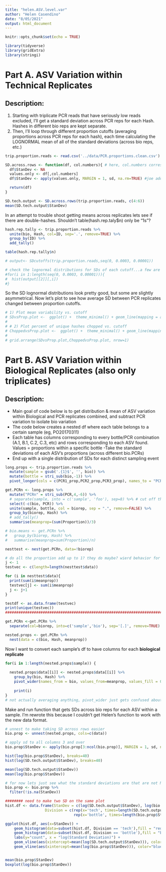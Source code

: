 ```yaml
---
title: "helen.ASV.level.var"
author: "Helen Casendino"
date: "8/05/2021"
output: html_document
---
```


```r
knitr::opts_chunk$set(echo = TRUE)
```
```r
library(tidyverse)
library(gridExtra)
library(stringi)
```

# Part A. ASV Variation within Technical Replicates

## Description: 

  1) Starting with triplicate PCR reads that have seriously low reads excluded, I'll get a standard deviation across PCR reps for each Hash. Hashes in different bio reps are kept separate. 
  2) Then, I'll loop through different proportion cutoffs (averaging proportions across PCR reps for each hash), each time calculating the LOGNORMAL mean of all of the standard deviations (across bio reps, etc.)

```r
trip.proportion.reads <- read.csv('../data/PCR.proportions.clean.csv')
```

```r
SD.across.rows <- function(df, col.numbers){ # here, col.numbers corresponds to 3 PCR columns
  df$StanDev <- NA
  values.only <- df[,col.numbers]
  df$StanDev <- apply(values.only, MARGIN = 1, sd, na.rm=TRUE) #joe added na.rm=TRUE

  return(df)
}

SD.tech.output <- SD.across.rows(trip.proportion.reads, c(4:6))
mean(SD.tech.output$StanDev)
```

In an attempt to trouble shoot getting means across replicates lets see if there are double-hashes.
Shouldn't table(hash.rep.taly$n) only be "1s"? 

```r
hash.rep.tally <- trip.proportion.reads %>%
  unite(bio, Hash, col=ID, sep='.', remove=TRUE) %>%
  group_by(ID) %>%
  add_tally()

table(hash.rep.tally$n)

```

```r
# output<- SDcutoffs(trip.proportion.reads,seq(0, 0.0003, 0.00001))

# check the lognormal distributions for SDs of each cutoff...a few are a little asymmetrical (also loop crashes sometimes depending on how large cutoff sequence so beware)
#for(i in 1:length(seq(0, 0.0003, 0.00001))){
#  hist(output[[2]][,i])
#}
```

So the SD lognormal distributions look pretty good, but some are slightly asymmetrical. Now let's plot to see how average SD between PCR replicates changed between proportion cutoffs.

```r
# 1) Plot mean variability vs. cutoff
# SDvsProp.plot <-  ggplot() +  theme_minimal() + geom_line(mapping = aes(x = output[[1]][,1], y = output[[1]][,2]), size = .5, color = "red3") + theme(legend.position = "none") + theme(axis.title.y = element_text(color = "red3")) + scale_y_continuous(name = "Mean SD Across PCRs") + xlab("Proportion Cutoff") 
# 
# # 2) Plot percent of unique hashes chopped vs. cutoff
# ChoppedvsProp.plot <-  ggplot() +  theme_minimal() + geom_line(mapping = aes(x = output[[1]][,1], y = output[[1]][,3]*100), size = .5, color = "darkmagenta") + theme(legend.position = "none") + theme(axis.title.y = element_text(color = "darkmagenta")) + scale_y_continuous(name = "% Unique Hashes Removed") + xlab("Proportion Cutoff")
# 
# grid.arrange(SDvsProp.plot,ChoppedvsProp.plot, nrow=1)
```

# Part B. ASV Variation within Biological Replicates (also only triplicates)

## Description:
  - Main goal of code below is to get distribution & mean of ASV variation within Biological and PCR replicates combined, and subtract PCR variation to isolate bio variation
  - The code below creates a nested df where each table belongs to a certain sample (eg, PO20170311)
  - Each table has columns corresponding to every bottle/PCR combination (A.1, B.1, C.2, C.3, etc) and rows corresponding to each ASV found. Values = proportions within a specific bottle
  -Take the standard deviations of each ASV's proportions (across different bio.PCRs)
  - End up with a single distribution of SDs for each distinct sampling event

```r
long.props <- trip.proportion.reads %>% 
  mutate(sample = gsub('.{1}$', '', bio)) %>% 
  mutate(bottle = stri_sub(bio,-1)) %>% 
  pivot_longer(cols = c(PCR1_prop,PCR2_prop,PCR3_prop), names_to = "PCR", values_to = "Proportion")

get.PCRn <- long.props %>% 
  mutate("PCRn" = stri_sub(PCR,4,-6)) %>% 
  # separate(sample, into = c('sample', 'foo'), sep=8) %>% # cut off the day lables on the 2017 samples 
  select(-c(bio, PCR)) %>%
  unite(sample, bottle, col = biorep, sep = ".", remove=FALSE) %>% 
  group_by(biorep, Hash) %>%
  # add_tally()
  summarise(meanprop=(sum(Proportion))/3)

# bio.means <- get.PCRn %>%
#   group_by(biorep, Hash) %>%
#   summarise(meanprop=sum(Proportion)/n)

nesttest <- nest(get.PCRn, data=!biorep)

# do all the proportion add up to 1? they do maybe? wierd behavior for testvec
j <- 1
testvec <- c(length=length(nesttest$data))

for (i in nesttest$data){
  print(sum(i$meanprop))
  testvec[j] <- sum(i$meanprop)
  j <- j+1
}

testdf <- as.data.frame(testvec)
print(unique(testvec))
##############################################################################

get.PCRn <-get.PCRn %>%
  separate(col=biorep, into=c('sample','bio'), sep='[.]', remove=TRUE)

nested.props <- get.PCRn %>% 
  nest(data = c(bio, Hash, meanprop))
```

Now I want to convert each sample's df to have columns for each **biological replicate**

```r
for(i in 1:length(nested.props$sample)) {
  
  nested.props$data[[i]] <- nested.props$data[[i]] %>% 
    group_by(bio, Hash) %>% 
    pivot_wider(names_from = bio, values_from=meanprop, values_fill = 0) 
    
    print(i)
}
# not actually averaging anything, pivot_wider just gets confused about duplicate rows so need for explicit code distinguishing each row 
```

Make and run function that gets SDs across bio reps for each ASV within a sample. I'm rewrote this because
I couldn't get Helen's function to work with the new data format. 

```r
# unnest to make taking SD across rows easier 
bio.prop <- unnest(nested.props, cols=c(data))

# apply sd to all columns 3 and over
bio.prop$StanDev <- apply(bio.prop[3:ncol(bio.prop)], MARGIN = 1, sd, na.rm=TRUE)

hist(log(bio.prop$StanDev), breaks=40)
hist(log(SD.tech.output$StanDev), breaks=40)

mean(log(SD.tech.output$StanDev))
mean(log(bio.prop$StanDev))

# for now lets just see what the standard deviations are that are not NA 
bio.prop <- bio.prop %>%
  filter(!is.na(StanDev))

######## need to make two SD on the same plot 
hist.df <- data.frame(StanDev = c(log(SD.tech.output$StanDev), log(bio.prop$StanDev)), 
                  Division = c(rep(x='tech', times=length(SD.tech.output$StanDev)),
                               rep(x='bottle', times=length(bio.prop$StanDev))))

ggplot(hist.df, aes(x=StanDev)) + 
    geom_histogram(data=subset(hist.df, Division == 'tech'),fill = "red", alpha = 0.4, bins=60) +
    geom_histogram(data=subset(hist.df, Division == 'bottle'),fill = "blue", alpha = 0.4, bins=60) +
    labs(y="count", x = "log(Standard Deviation)") +
    geom_vline(aes(xintercept=mean(log(SD.tech.output$StanDev))), color="red", size=2) +
    geom_vline(aes(xintercept=mean(log(bio.prop$StanDev))), color="blue", size=2)


mean(bio.prop$StanDev)
boxplot(log(bio.prop$StanDev))

```
```r

```

